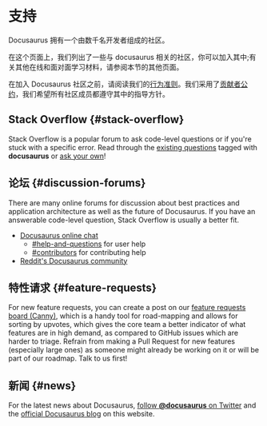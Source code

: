 # 支持

Docusaurus 拥有一个由数千名开发者组成的社区。

在这个页面上，我们列出了一些与 docusaurus 相关的社区，你可以加入其中;有关其他在线和面对面学习材料，请参阅本节的其他页面。

在加入 Docusaurus 社区之前，请阅读我们的[行为准则](https://engineering.fb.com/codeofconduct/)。我们采用了[贡献者公约](https://www.contributor-covenant.org/)，我们希望所有社区成员都遵守其中的指导方针。

## Stack Overflow {#stack-overflow}

Stack Overflow is a popular forum to ask code-level questions or if you're stuck with a specific error. Read through the [existing questions](https://stackoverflow.com/questions/tagged/docusaurus) tagged with **docusaurus** or [ask your own](https://stackoverflow.com/questions/ask?tags=docusaurus)!

## 论坛 {#discussion-forums}

There are many online forums for discussion about best practices and application architecture as well as the future of Docusaurus. If you have an answerable code-level question, Stack Overflow is usually a better fit.

- [Docusaurus online chat](https://discord.gg/docusaurus)
  - [#help-and-questions](https://discord.gg/fwbcrQ3dHR) for user help
  - [#contributors](https://discord.gg/6g6ASPA) for contributing help
- [Reddit's Docusaurus community](https://www.reddit.com/r/docusaurus/)

## 特性请求 {#feature-requests}

For new feature requests, you can create a post on our [feature requests board (Canny)](/feature-requests), which is a handy tool for road-mapping and allows for sorting by upvotes, which gives the core team a better indicator of what features are in high demand, as compared to GitHub issues which are harder to triage. Refrain from making a Pull Request for new features (especially large ones) as someone might already be working on it or will be part of our roadmap. Talk to us first!

## 新闻 {#news}

For the latest news about Docusaurus, [follow **@docusaurus** on Twitter](https://twitter.com/docusaurus) and the [official Docusaurus blog](/blog) on this website.
